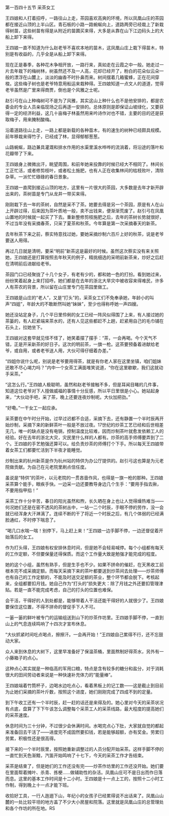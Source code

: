 

第一百四十五节 采茶女工

王四娘和人打着招呼，一路往山上走，茶园喜欢高爽的环境，所以凤凰山庄的茶园都在接近山顶的上半山区。青石板的小路一路蜿蜒向上，道路两旁已经栽上了新栽得树苗，这些树苗有得是从附近的苗圃买来得，大多是从靠在山下江边码头上的大船上卸下来得。

王四娘一直不知道为什么赵老爷不喜欢本地的苗木，这凤凰山庄上栽下得苗木，特别是有收益的，几乎全是从船上卸下来得。

现在正是春季，各种花木争相开放，一路行来，真如走在云霞之中一般。她走过一片去年栽下的梅树林，树虽然还不及一人高，花却已经开了，粉白的花朵似云朵一般的漂浮在山麓上，淡淡的幽香不时扑鼻而来。树间摆着几箱蜜蜂，正在花间穿梭。这些梅子树也是老爷特意用船运来栽种得。王四娘知道一点文人的道道，觉得老爷虽然是广里来得商贾，倒也是个风雅之士呢。

赵引弓在山上种梅树可不是为了风雅，其实这山上种什么也不是他安排的，都是农委会的专业人员亲临现场之后再逐一安排的。总体原则是即保证山坡绿化，又要获得一定的经济利益，这几十亩梅子林虽然用来吟诗作对也不错，主要的目的还是获取梅子，用来腌制酸梅。

沿着道路往山上走，一路上都是新载的各种苗木，有的速生的树种已经颇具规模。前年移栽来得竹子，已经成了林，显得郁郁葱葱。

山路蜿蜒，路边兼具灌溉和排水作用的水渠里溪水哗哗的流淌着，将沿途的落叶和花瓣带了下来。

王四娘身上微微出汗，眺望周围，和前年她来投靠的时候已经大不相同了。林间长工正忙活，或者修剪枝叶，或者松土施肥，也有人正在收集林间的枯枝败叶，清除杂草。一派忙忙碌碌的春日景象。

王四娘一直爬到接近山顶的地方，这里有一片很大的茶园，大多数是去年才新开辟出来的，茶树苗是专门从龙井一带买来得。

刚刚栽下去一年的茶树，自然是采不了茶。她要去得是另一个茶园，原是有人在山上开辟过得，后来因为茶叶质地一般，卖不出钱来，便渐渐荒废了。赵引弓在凤凰山置地的时候就一起买了下去。重新整修剪枝施肥之后，去年的茶树长势就很好，不过当年没有采摘春茶，只采了夏茶和秋茶。今年算是第一次采摘春天的新茶。

去年秋茶下来之前，蔡实特意找过她，要她采摘炒制六百斤上好的秋茶，说是老爷要送人用得。

再过几日就是清明，要采“明前”新茶这是最好的时候。虽然这次蔡实没有来关照她，王四娘还是打算按照去年秋天的例子，精挑细选的采明前新茶来，炒好之后赶在清明前后进献给老爷。

茶园门口已经聚拢了十几个女子，有老有少的，都和她一色的打扮。看到她过来，纷纷笑着起身上来打招呼。她们都是在去年的浙北大旱灾中被收容来得难民，许多人有茶农的背景，所以留在山庄里专门在茶园里做工。

王四娘是山庄的“老人”，又是“打头”的，采茶女工们不免奉承她，年龄小的叫声“四姐”，年龄大的不敢断然叫她“妹妹”，至少也得称呼她一声四嫂。

她还没站定身子，几个平日里伶俐的女工已经一阵风似得围了上来，有人接过她的茶篓的，有人赶紧端来茶水的，还有人见这些都赶不上趟，赶紧用自己的毛巾铺在石头上，拉她坐下。

王四娘对这套早就见怪不怪了，她笑着摆了摆手：“茶，一会再喝。今个天气不错，正是开采新茶的好日子。这次的明前茶，一旗一枪。这茶要预备着进献给老爷，或自用，或者老爷送人用，大伙可得仔细着办差。”

“四姐你说什么呢，别说是老爷要用得茶，就是有你老人家在这里坐镇，咱们姐妹还敢不尽心竭力吗？”内中一个女茶工满面堆笑说道，“你在这里歇歇，我们这就动手采茶。”

“这怎么行。”王四娘人极聪明，虽然和赵老爷接触不多，但是耳闻目睹的几件事，知道这位老爷对下人擅做威福的事情十分反感，所以平日里很是小心。她站起身来，“大伙动手吧，采了茶，晚上还要连夜炒制呢。大伙加把劲。”

“好嘞。”一干女工一起应承。

采茶要在中午时分开始，过早过迟都不合适，采摘下去，还有静置一个半时辰再开始炒制，采摘下来的新鲜茶叶一般是不放过夜。17世纪的炒茶工艺已经和后世相差无几，唯一的缺点是没有电锅，控制温度比较难，因而炒制茶叶就愈发依赖工人的经验。好在去年的浙北大灾，灾民里什么样的人都有。炒茶的高手师傅要弄到了二个。王四娘的手艺勉强还算可以。给负责炒茶的师傅打个下手。所以每天王四娘带着女茶工们都要忙活到下半夜才能睡觉。

炒制出来的杭州新茶是作为杭州站的特供为办公厅提供的。赵引弓这也算是为元老院做贡献。为自己在元老院里刷点信任度。

虽说是“特供”的茶叶，以元老院的一贯吝啬作风，也得是一旗一枪的那种。王四娘采茶算个能手，眼疾手快。一边采一边还要教导身边几个生手：“要用手指去揪，不要用指甲掐！”

采茶工作十分辛苦，春日的阳光虽然和煦，长久晒在身上也让人觉得燥热难当――何况她们还是在密不透风的茶树丛中，一站一二个时辰，手眼不停的劳作，没一会就已经浑身大汗淋漓了。连续不断的干了将近一个时辰之后，有几个体弱的已经满脸通红，不时停下喘息了。

“喝几口水喘一喘！别停下，马上赶上来！”王四娘一边手脚不停，一边还督促着开始落后的女工。

作为打头得，王四娘有权安排休息时间，但是她不会轻易喊停。每个小组都有每天的工作定额，不但要保量还得保质。而这个工作量大致是勉强才能完成的程度。

她的这个小组，虽然有熟手，但是生手也不少。如果不拼命的催赶，在天黑收工前根本完不成采摘定额。而每天采摘下来的茶叶都要送到炒茶间去处理――炒茶师傅也有自己的工作定额的，不能及时送交足额的茶业，整个环节都会脱下。考核起来，全组都要扣月钱。她自己作为“打头的”损失更大：除了月钱之外还要扣管理津贴。若是一直不能完成考虑，自己的打头的位置也难保。

会干活，干得好的人到处都是，能够带着人干活还能干得好的人就很少了。王四娘要保住这位置，不得不拼命的督促手下人不可。

一篓一篓的鲜叶被专门的运输组送到山下的炒茶作坊里。王四娘手脚不停，一直到山上的气息连续鸣响了十四次才宣布休息。

“大伙抓紧时间吃点喝点，擦擦汗。一会再开始！”王四娘自己累得不行，还不忘鼓动大家。

众人来到休息的大树下，这里早准备好了保温茶桶，里面熬制好得茶水，另外有一小藤箱子的点心。

这种点心其实就是一种临高的军用口粮，特点是含有较多的糖分和盐分，对于消耗很大的田间劳动者来说是一种快速补充体力的“能量棒”。

王四娘端着竹筒杯子，边喝水边吃点心，看着黑板上的记工数――这是截止到目前为止她们采摘的茶叶斤数，按照这个进度，她们刚刚完成了四成不到的定量。

到下午收工还有一个半时辰，赶一赶的话还是来得及的。她心里对今天的采茶状况有点底，盘算了下下午该怎么调整每个采茶工人的采茶线路，最大程度的提高她们的采茶速度。

休息时间为三十分钟，不过很少会休满时间。水喝完点心下肚，大家就自觉的都起来准备回去干活了――进度完不成固然要扣钱，若是能够超额，亦有奖金。劳累归劳累，积极性还是很高得。

接下来的一个半时辰里，按照她重新调整过的人员分配开始采茶。这样手脚不停的一直忙到天色渐黯，汽笛开始鸣响了十七下，今天的采茶工作才告结束。

采茶是结束了，但是她们的工作还没有完――炒茶作坊里的工作还没开始。她们要在里面帮着摊叶、杀青、拣梗……做辅助性的杂活。凤凰山庄可不是日出而作日落而息。这里的基本工作时间是十二小时。王四娘是十一点上工的，按照十二小时工作制，得到晚上十一点才能下班。

收拾好工具，一行人迤逦下山，年纪小的女孩子已经累得说不出话来了。凤凰山山麓的一处比较平坦的地方盖了不少大小房屋和院落。这里就是凤凰山庄的总管理处和各个作坊的所在地。RS

